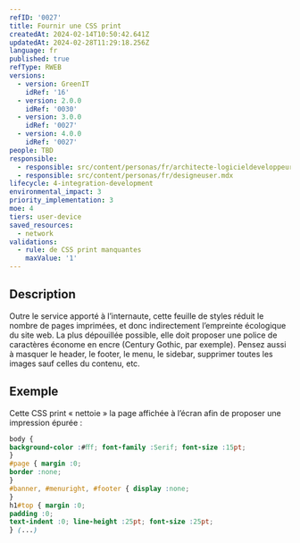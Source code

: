 ```yaml
---
refID: '0027'
title: Fournir une CSS print
createdAt: 2024-02-14T10:50:42.641Z
updatedAt: 2024-02-28T11:29:18.256Z
language: fr
published: true
refType: RWEB
versions:
  - version: GreenIT
    idRef: '16'
  - version: 2.0.0
    idRef: '0030'
  - version: 3.0.0
    idRef: '0027'
  - version: 4.0.0
    idRef: '0027'
people: TBD
responsible:
  - responsible: src/content/personas/fr/architecte-logicieldeveloppeur.mdx
  - responsible: src/content/personas/fr/designeuser.mdx
lifecycle: 4-integration-development
environmental_impact: 3
priority_implementation: 3
moe: 4
tiers: user-device
saved_resources:
  - network
validations:
  - rule: de CSS print manquantes
    maxValue: '1'
---
```


## Description

Outre le service apporté à l’internaute, cette feuille de styles réduit le nombre de pages imprimées,
et donc indirectement l’empreinte écologique du site web. La plus dépouillée possible, elle doit proposer une police
de caractères économe en encre (Century Gothic, par exemple). Pensez aussi à masquer le header, le footer, le menu, le sidebar,
supprimer toutes les images sauf celles du contenu, etc.

## Exemple

Cette CSS print « nettoie » la page affichée à l’écran afin de proposer une impression épurée :

```css
body {
background-color :#ﬀf; font-family :Serif; font-size :15pt;
}
#page { margin :0;
border :none;
}
#banner, #menuright, #footer { display :none;
}
h1#top { margin :0;
padding :0;
text-indent :0; line-height :25pt; font-size :25pt;
} (...)
```

